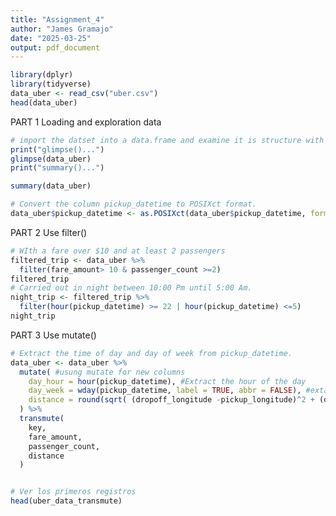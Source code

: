```yaml
---
title: "Assignment_4"
author: "James Gramajo"
date: "2025-03-25"
output: pdf_document
---
```

```r
library(dplyr)
library(tidyverse)
data_uber <- read_csv("uber.csv")
head(data_uber)
```
PART 1
Loading and exploration data
```r
# import the datset into a data.frame and examine it is structure with glimpse() and summary().
print("glimpse()...")
glimpse(data_uber)
print("summary()...")

summary(data_uber)

# Convert the column pickup_datetime to POSIXct format.
data_uber$pickup_datetime <- as.POSIXct(data_uber$pickup_datetime, format="%Y-%m-%d %H:%M:%S", tz="UTC")

```

PART 2
Use filter()
```r
# WIth a fare over $10 and at least 2 passengers
filtered_trip <- data_uber %>%
  filter(fare_amount> 10 & passenger_count >=2)
filtered_trip
# Carried out in night between 10:00 Pm until 5:00 Am.
night_trip <- filtered_trip %>%
  filter(hour(pickup_datetime) >= 22 | hour(pickup_datetime) <=5)
night_trip
```
PART 3
Use mutate()
```r
# Extract the time of day and day of week from pickup_datetime.
data_uber <- data_uber %>%
  mutate( #usung mutate for new columns
    day_hour = hour(pickup_datetime), #Extract the hour of the day
    day_week = wday(pickup_datetime, label = TRUE, abbr = FALSE), #extarct day of week with name.
    distance = round(sqrt( (dropoff_longitude -pickup_longitude)^2 + (dropoff_latitude-pickup_latitude)^2 ),8) #Calc distance with formula and only 8 decimals
  ) %>%
  transmute(
    key,
    fare_amount,
    passenger_count,
    distance
  )


# Ver los primeros registros
head(uber_data_transmute)

```




